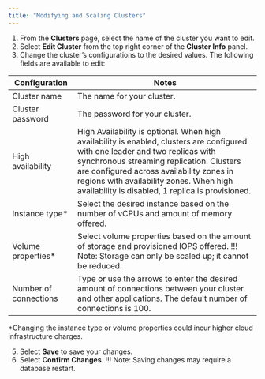```yaml
---
title: "Modifying and Scaling Clusters"
---
```


1. From the **Clusters** page, select the name of the cluster you want to edit.
2. Select **Edit Cluster** from the top right corner of the **Cluster Info** panel.
3. Change the cluster’s configurations to the desired values. The following fields are available to edit:

| Configuration | Notes |
| ------------- | ----- |
| Cluster name  | The name for your cluster. |
| Cluster password | The password for your cluster. |
| High availability | High Availability is optional. When high availability is enabled, clusters are configured with one leader and two replicas with synchronous streaming replication. Clusters are configured across availability zones in regions with availability zones. When high availability is disabled, 1 replica is provisioned. |
| Instance type* | Select the desired instance based on the number of vCPUs and amount of memory offered. |
| Volume properties* | Select volume properties based on the amount of storage and provisioned IOPS offered. !!! Note: Storage can only be scaled up; it cannot be reduced. |
| Number of connections | Type or use the arrows to enter the desired amount of connections between your cluster and other applications. The default number of connections is 100. |

*Changing the instance type or volume properties could incur higher cloud infrastructure charges.

5. Select **Save** to save your changes.
6. Select **Confirm Changes**. !!! Note: Saving changes may require a database restart.
